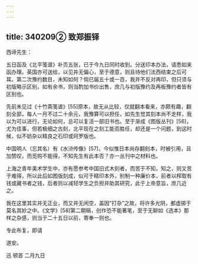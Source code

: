 ```yaml
---
---
---
```

title: 340209② 致郑振铎
---




西谛先生：

五日函及《北平笺谱》补页五张，已于今九日同时收到。分送印本办法，请悉如来函办理。英国亦可送给，以见并无偏心，至于德意，则且待他们法西结束之后可耳。第二次豫约数目，未知如何？倘已届五十或一百，我并不反对再印，但只须与初版略示区别，如有余书，则当酌加书价出售，庶几与初版豫约及再板豫约者皆有区别也。

先前未见过《十竹斋笺谱》[55]原本，故无从比较，仅就翻本看来，亦颇有趣，翻刻全部，每人一月不过二十余元，我豫算可以担任，如先生觉其刻本尚不走样，我以为可以进行，无论如何，总可以复活一部旧书也。至于渐成《图版丛刊》[56]，尤为佳事，但若极细之古刻，北平现在之刻工能否胜任，却还是一个问题，到这时候，似不妨杂以精良之石印或珂罗版也。

中国明人（忘其名）有《水浒传像》[57]，今似惟日本尚存翻刻本，时被引用，且加赞叹，而觅购不能得，不知先生有此本否？亦一丛刊中之材料也。

上海之青年美术学生中，亦有愿参考中国旧式木刻者，而苦于不知，知之，则又苦于难得，所以此后如图版刻成，似可于精印本外，别制一种廉价本，前者以榨取有钱或藏书者之钱，后者则以减轻学生之负担并助其研究，此于上帝意旨，庶几近之。

我在这里其实并无正业，而又并无闲空，盖因“打杂”之故，将许多光阴，都虚掷于莫名其妙之中。《文学》[58]第二期稿，创作恐不能著笔，至于无聊如《选本》那样之杂感，则当于二十五日以前，寄奉一则也。

专此布复，即请

道安。

迅 顿首 二月九日